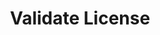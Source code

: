 ---
title: Validate License
description: This endpoint allows you to validate a license for the user.
openapi: post /licenses/validate
---